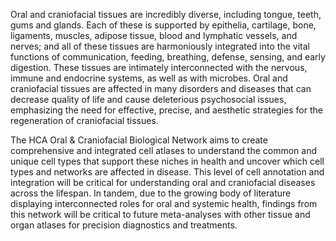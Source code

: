 Oral and craniofacial tissues are incredibly diverse, including tongue, teeth, gums and glands. Each of these is supported by epithelia, cartilage, bone, ligaments, muscles, adipose tissue, blood and lymphatic vessels, and nerves; and all of these tissues are harmoniously integrated into the vital functions of communication, feeding, breathing, defense, sensing, and early digestion. These tissues are intimately interconnected with the nervous, immune and endocrine systems, as well as with microbes. Oral and craniofacial tissues are affected in many disorders and diseases that can decrease quality of life and cause deleterious psychosocial issues, emphasizing the need for effective, precise, and aesthetic strategies for the regeneration of craniofacial tissues.

The HCA Oral & Craniofacial Biological Network aims to create comprehensive and integrated cell atlases to understand the common and unique cell types that support these niches in health and uncover which cell types and networks are affected in disease. This level of cell annotation and integration will be critical for understanding oral and craniofacial diseases across the lifespan. In tandem, due to the growing body of literature displaying interconnected roles for oral and systemic health, findings from this network will be critical to future meta-analyses with other tissue and organ atlases for precision diagnostics and treatments.
